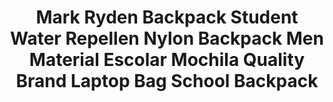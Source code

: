 ---
id: '32770463181'
title: >-
  Mark Ryden Backpack Student Water Repellen Nylon Backpack Men Material Escolar
  Mochila Quality Brand Laptop Bag School Backpack
description: ''
images:
  - >-
    ../../images/32770463181/0_Mark-Ryden-Backpack-Student-Water-Repellen-Nylon-Backpack-Men-Material-Escolar-Mochila-Quality-Brand-Laptop-Bag.jpg
  - >-
    ../../images/32770463181/1_Mark-Ryden-Backpack-Student-Water-Repellen-Nylon-Backpack-Men-Material-Escolar-Mochila-Quality-Brand-Laptop-Bag.jpg
  - >-
    ../../images/32770463181/2_Mark-Ryden-Backpack-Student-Water-Repellen-Nylon-Backpack-Men-Material-Escolar-Mochila-Quality-Brand-Laptop-Bag.jpg
  - >-
    ../../images/32770463181/3_Mark-Ryden-Backpack-Student-Water-Repellen-Nylon-Backpack-Men-Material-Escolar-Mochila-Quality-Brand-Laptop-Bag.jpg
  - >-
    ../../images/32770463181/4_Mark-Ryden-Backpack-Student-Water-Repellen-Nylon-Backpack-Men-Material-Escolar-Mochila-Quality-Brand-Laptop-Bag.jpg
  - >-
    ../../images/32770463181/5_Mark-Ryden-Backpack-Student-Water-Repellen-Nylon-Backpack-Men-Material-Escolar-Mochila-Quality-Brand-Laptop-Bag.jpg
pricing:
  price: $99.99
  compareAt: null
  cost: null
  taxed: true
variants:
  - title: Color
    options:
      - optionId: '14:193'
        src: >-
          https://ae01.alicdn.com/kf/HTB1qwVUOpXXXXc.XFXXq6xXFXXXB/Mark-Ryden-Backpack-Student-Water-Repellen-Nylon-Backpack-Men-Material-Escolar-Mochila-Quality-Brand-Laptop-Bag.jpg
        text: Black USB
      - optionId: '14:173'
        src: >-
          https://ae01.alicdn.com/kf/HTB1KoVwOpXXXXbSapXXq6xXFXXX0/Mark-Ryden-Backpack-Student-Water-Repellen-Nylon-Backpack-Men-Material-Escolar-Mochila-Quality-Brand-Laptop-Bag.jpg
        text: Deep Blue USB
      - optionId: '14:100018786'
        src: >-
          https://ae01.alicdn.com/kf/HTB1lZlDOpXXXXXzaXXXq6xXFXXXC/Mark-Ryden-Backpack-Student-Water-Repellen-Nylon-Backpack-Men-Material-Escolar-Mochila-Quality-Brand-Laptop-Bag.jpg
        text: Blue Cube USB
      - optionId: '14:200003699'
        src: >-
          https://ae01.alicdn.com/kf/HTB1TLdIQFXXXXbmXpXXq6xXFXXXn/Mark-Ryden-Backpack-Student-Water-Repellen-Nylon-Backpack-Men-Material-Escolar-Mochila-Quality-Brand-Laptop-Bag.jpg
        text: Dynamic Planet USB
  - title: Ships From
    options:
      - optionId: '200007763:201336100'
        text: China
      - optionId: '200007763:201336106'
        text: United States
      - optionId: '200007763:201336103'
        text: Russian Federation
      - optionId: '200007763:203287806'
        text: Czech Republic
  - title: Size
    options:
      - optionId: '5:313'
        text: 15inches
tags:
  - Item Type
  - Backpacks
  - Backpacks Type
  - Softback
  - Lining Material
  - Polyester
  - Main Material
  - Nylon
  - Gender
  - Unisex
  - Model Number
  - MR6008
  - Interior
  - >-
    Interior Compartment,Computer Interlayer,Interior Zipper Pocket,Interior
    Slot Pocket,Cell Phone Pocket
  - Capacity
  - 20-35 Litre
  - Closure Type
  - Zipper
  - Brand Name
  - MARK RYDEN
  - Carrying System
  - Resin Mesh
  - Handle/Strap Type
  - Soft Handle
  - Style
  - Fashion
  - Decoration
  - None
  - Exterior
  - Silt Pocket
  - Pattern Type
  - Geometric
meta: null
---